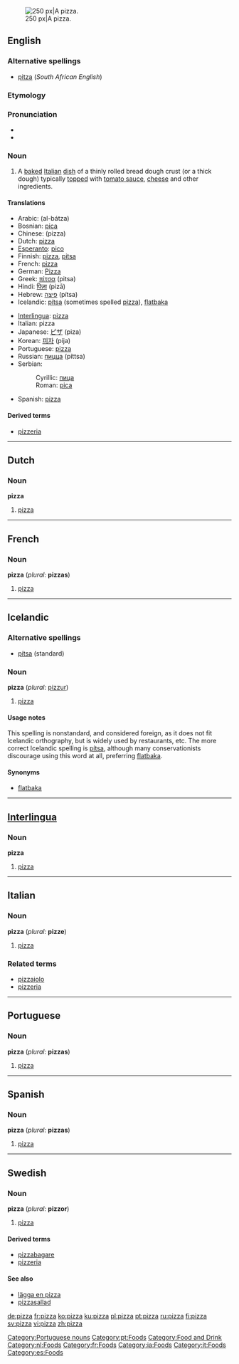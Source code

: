 {{see|Pizza}}
[[Image:Supreme pizza.jpg|thumb|right|250 px|A pizza.]]
==English==

===Alternative spellings===
{{wikipedia}}
*[[pitza]] (''South African English'')

===Etymology===
{{It.}}

===Pronunciation===
* {{IPA|/piːtsə/}}
* {{audio|en-us-pizza.ogg|Audio (US)}}

===Noun===
{{en-noun|pl2=pizze}}

# A [[baked]] [[Italian]] [[dish]] of a thinly rolled bread dough crust (or a thick dough) typically [[top]]ped with [[tomato sauce]], [[cheese]] and other ingredients.

====Translations====
{{top}}
*Arabic: {{ARchar|[[البتزة|البَتْزَة]]}} (al-bátza) {{f}}
*Bosnian: [[pica]] {{f}}
*Chinese: (pizza)
*Dutch: [[#Dutch|pizza]] {{m}}
*[[Esperanto]]: [[pico]]
*Finnish: [[#Finnish|pizza]], [[pitsa]]
*French: [[#French|pizza]] {{f}}
*German: [[Pizza]] {{f}}
*Greek: [[πίτσα]] (pitsa) {{f}}
*Hindi: [[पिज़ा]] (pizā) {{m}}
*Hebrew: [[פיצה]] (pítsa)
*Icelandic: [[pítsa]] {{f}} (sometimes spelled [[#Icelandic|pizza]]), [[flatbaka]] {{f}}
{{mid}}
*[[Interlingua]]: [[#Interlingua|pizza]]
*Italian: pizza {{f}}
*Japanese: [[ピザ]] (piza)
*Korean: [[피자]] (pija)
*Portuguese: [[#Portuguese|pizza]] {{f}}
*Russian: [[пицца]] (píttsa) {{f}}
*Serbian:
*:Cyrillic: [[пица]] {{f}}
*:Roman: [[pica]] {{f}}
*Spanish: [[#Spanish|pizza]] {{f}}
{{bottom}}

====Derived terms====
* [[pizzeria]]

----

==Dutch==

===Noun===
'''pizza''' {{m}}

#[[#English|pizza]]

----

==French==

===Noun===
'''pizza''' {{f}} (''plural:'' '''pizzas''')

#[[#English|pizza]]

----

==Icelandic==

===Alternative spellings===
*[[pítsa]] (standard)

===Noun===
'''pizza''' {{f}} (''plural:'' [[pizzur]])

#[[#English|pizza]]

====Usage notes====
This spelling is nonstandard, and considered foreign, as it does not fit Icelandic orthography, but is widely used by restaurants, etc. The more correct Icelandic spelling is [[pítsa]], although many conservationists discourage using this word at all, preferring [[flatbaka]].

====Synonyms====
*[[flatbaka]]

----

==[[Interlingua]]==

===Noun===
'''pizza'''

#[[#English|pizza]]

----

==Italian==

===Noun===
'''pizza''' {{f}} (''plural:'' '''pizze''')

#[[#English|pizza]]

===Related terms===
*[[pizzaiolo]]
*[[pizzeria]]

----

==Portuguese==

===Noun===
'''pizza''' {{f}} (''plural:'' '''pizzas''')

# [[#English|pizza]]

[[Category:Portuguese nouns]]
[[Category:pt:Foods]]

----

==Spanish==

===Noun===
'''pizza''' {{f}} (''plural:'' '''pizzas''')

# [[#English|pizza]]

----

==Swedish==

===Noun===
'''pizza''' {{n}} (''plural:'' '''pizzor''')

#[[#English|pizza]]

====Derived terms====
*[[pizzabagare]]
*[[pizzeria]]

====See also====
*[[lägga en pizza]]
*[[pizzasallad]]

[[Category:Food and Drink]]
[[Category:nl:Foods]]
[[Category:fr:Foods]]
[[Category:ia:Foods]]
[[Category:it:Foods]]
[[Category:es:Foods]]

[[de:pizza]]
[[fr:pizza]]
[[ko:pizza]]
[[ku:pizza]]
[[pl:pizza]]
[[pt:pizza]]
[[ru:pizza]]
[[fi:pizza]]
[[sv:pizza]]
[[vi:pizza]]
[[zh:pizza]]